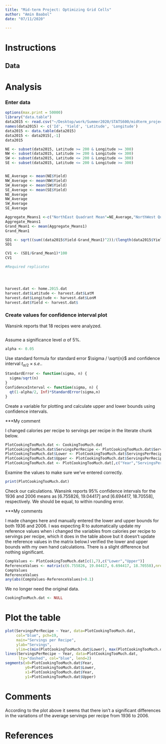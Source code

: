 ```yaml
---
title: "Mid-term Project: Optimizing Grid Cells"
author: "Amin Baabol"
date: "07/11/2020"

---
```


# Instructions
## Data
# Analysis

### Enter data
```r
options(max.print = 50000)
library("data.table")
data2015 <- read.csv("~/Desktop/work/Summer2020/STATS600/midterm_project/home.2015.csv", header=TRUE)
names(data2015) <- c('Id', 'Yield', 'Latitude', 'Longitude')
data2015 <- data.table(data2015)
data2015 <- data2015[,-1]
data2015

NE <- subset(data2015, Latitude >= 200 & Longitude >= 300)
NW <- subset(data2015, Latitude >= 200 & Longitude <= 300)
SW <- subset(data2015, Latitude <= 200 & Longitude <= 300)
SE <- subset(data2015, Latitude <= 200 & Longitude >= 300)


NE_Average <- mean(NE$Yield)
NW_Average <- mean(NW$Yield)
SW_Average <- mean(SW$Yield)
SE_Average <- mean(SE$Yield)
NE_Average
NW_Average
SW_Average
SE_Average

Aggregate_Means1 <-c("NorthEast Quadrant Mean"=NE_Average,"NorthWest Quadrant Mean"=NW_Average,"SouthWest Quadrant Mean"=SW_Average,"SouthEast Quadrant Mean"=SE_Average)
Aggregate_Means1
Grand_Mean1 <- mean(Aggregate_Means1)
Grand_Mean1

SD1 <- sqrt((sum((data2015$Yield-Grand_Mean1)^2))/(length(data2015$Yield)))
SD1

CV1 <- (SD1/Grand_Mean1)*100
CV1

#Required replicates





```

```r
harvest.dat <- home.2015.dat
harvest.dat$Latitude <- harvest.dat$LatM
harvest.dat$Longitude <- harvest.dat$LonM
harvest.dat$Yield <- harvest.dat$
```

### Create values for confidence interval plot

Wansink reports that 18 recipes were analyzed.

```r

```

Assume a significance level $\alpha$ of 5%.

```r
alpha <- 0.05
```

Use standard formula for standard error $\sigma / \sqrt{n}$ and confidence interval $t_{\alpha/2} \times s.e.$.

```r
StandardError <- function(sigma, n) {
  sigma/sqrt(n)
}
ConfidenceInterval <- function(sigma, n) {
  qt(1-alpha/2, Inf)*StandardError(sigma,n)
}
```

Create a variable for plotting and calculate upper and lower bounds using confidence intervals.

***My comment

I changed calories per recipe to servings per recipe in the literate chunk below.
```r
PlotCookingTooMuch.dat <- CookingTooMuch.dat
PlotCookingTooMuch.dat$ServingsPerRecipe <- PlotCookingTooMuch.dat$ServingsPerRecipeMean
PlotCookingTooMuch.dat$Lower <- PlotCookingTooMuch.dat$ServingsPerRecipe - ConfidenceInterval(CookingTooMuch.dat$ServingsPerRecipeSD,n)
PlotCookingTooMuch.dat$Upper <- PlotCookingTooMuch.dat$ServingsPerRecipe + ConfidenceInterval(CookingTooMuch.dat$ServingsPerRecipeSD,n)
PlotCookingTooMuch.dat <- PlotCookingTooMuch.dat[,c("Year","ServingsPerRecipe","Lower","Upper")]
```

Examine the values to make sure we've entered correctly.

```r
print(PlotCookingTooMuch.dat)
```

Check our calculations.  Wansink reports 95% confidence intervals for the 1936 and 2006 means as [6.755826, 19.04417] and [6.694417, 18.70558], respectively. We should be equal, to within rounding error.

***My comments


I made changes here and manually entered the lower and upper bounds for both 1936 and 2006. I was expecting R to automatically update my reference values when i changed the variables from calories per recipe to servings per recipe, which it does in the table above but it doesn't update the reference values in the matrix below.I verified the lower and upper bounds with my own hand calculations. There is a slight difference but nothing significant.

```r
CompValues <- PlotCookingTooMuch.dat[c(1,7),c("Lower","Upper")]
ReferenceValues <- matrix(c(6.755826, 19.04417, 6.694417, 18.70558),nrow=2,byrow=TRUE)
CompValues
ReferenceValues
any(abs(CompValues-ReferenceValues)>0.1)
```


We no longer need the original data.
```r
CookingTooMuch.dat <- NULL
```

# Plot the table

```r
plot(ServingsPerRecipe ~ Year, data=PlotCookingTooMuch.dat,
     col="blue", pch=19,
     main="Servings per Recipe", 
     ylab="Servings", 
     ylim=c(min(PlotCookingTooMuch.dat$Lower), max(PlotCookingTooMuch.dat$Upper)))
lines(ServingsPerRecipe ~ Year, data=PlotCookingTooMuch.dat, 
      lty="dashed", col="blue", lend=2)
segments(x0=PlotCookingTooMuch.dat$Year, 
         y0=PlotCookingTooMuch.dat$Lower, 
         x1=PlotCookingTooMuch.dat$Year, 
         y1=PlotCookingTooMuch.dat$Upper)
```

# Comments

According to the plot above it seems that there isn't a significant differences in the variations of the average servings per recipe from 1936 to 2006.  
 

# References



